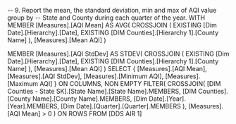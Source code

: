 -- 9. Report the mean, the standard deviation, min and max of AQI value group by
-- State and County during each quarter of the year.
WITH 
MEMBER [Measures].[AQI Mean] AS
    AVG(
		CROSSJOIN (
			EXISTING [Dim Date].[Hierarchy].[Date], 
			EXISTING [DIM Counties].[Hierarchy 1].[County Name]
		),
		[Measures].[Mean AQI]
    )

MEMBER [Measures].[AQI StdDev] AS 
    STDEV(
		CROSSJOIN (
			EXISTING [Dim Date].[Hierarchy].[Date], 
			EXISTING [DIM Counties].[Hierarchy 1].[County Name]
		),
		[Measures].[Mean AQI]
    )
SELECT 
	{
		[Measures].[AQI Mean],
		[Measures].[AQI StdDev],
		[Measures].[Minimum AQI],
		[Measures].[Maximum AQI]
	} ON COLUMNS,
	NON EMPTY 
	FILTER(
		CROSSJOIN(
			[DIM Counties - State SK].[State Name].[State Name].MEMBERS, 
			[DIM Counties].[County Name].[County Name].MEMBERS,
			[Dim Date].[Year].[Year].MEMBERS,
			[Dim Date].[Quarter].[Quarter].MEMBERS
		),
		[Measures].[AQI Mean] > 0 
	) ON ROWS
FROM [DDS AIR 1]
